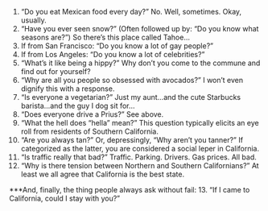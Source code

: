 1. “Do you eat Mexican food every day?”
No. Well, sometimes. Okay, usually.
2. “Have you ever seen snow?” (Often followed up by: “Do you know what seasons are?”)
So there’s this place called Tahoe…
3. If from San Francisco: “Do you know a lot of gay people?”
4. If from Los Angeles: “Do you know a lot of celebrities?”
5. “What’s it like being a hippy?”
Why don’t you come to the commune and find out for yourself?
6. “Why are all you people so obsessed with avocados?”
I won’t even dignify this with a response.
7. “Is everyone a vegetarian?”
Just my aunt…and the cute Starbucks barista…and the guy I dog sit for…
8. “Does everyone drive a Prius?”
See above.
9. “What the hell does “hella” mean?”
This question typically elicits an eye roll from residents of Southern California.
10. “Are you always tan?” Or, depressingly, “Why aren’t you tanner?”
If categorized as the latter, you are considered a social leper in California.
11. “Is traffic really that bad?”
Traffic. Parking. Drivers. Gas prices. All bad.
12. “Why is there tension between Northern and Southern Californians?”
At least we all agree that California is the best state.

***And, finally, the thing people always ask without fail:
13. “If I came to California, could I stay with you?”